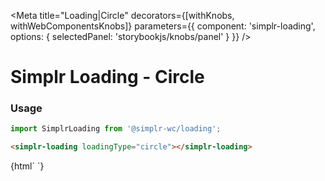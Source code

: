 

<Meta
  title="Loading|Circle"
  decorators={[withKnobs, withWebComponentsKnobs]}
  parameters={{ component: 'simplr-loading', options: { selectedPanel: 'storybookjs/knobs/panel' } }}
/>

# Simplr Loading - Circle

### Usage

```js
import SimplrLoading from '@simplr-wc/loading';
```

```html
<simplr-loading loadingType="circle"></simplr-loading>
```

<Story name="Circle">
  {html`
<simplr-container id="loading-container" width="200px" height="200px" elevation="3" roundedCorners>
    <simplr-loading loadingType="circle"></simplr-loading>
</simplr-container>
  `}
</Story>

<Props of="simplr-list" />
